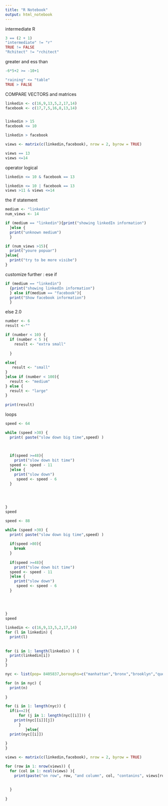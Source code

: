 ---
title: "R Notebook"
output: html_notebook
---
 intermediate R
 
```{r}
3 == (2 + 1)
"intermediate" != "r"
TRUE != FALSE
"Rchitect" != "rchitect"

```

greater and ess than

```{r}
-6*5+2 >= -10+1

"raining" <= "table"
TRUE > FALSE


```
COMPARE VECTORS and matrices
```{r}
linkedin <- c(16,9,13,5,2,17,14)
facebook <- c(17,7,5,16,8,13,14)


linkedin > 15 
facebook <= 10

linkedin > facebook

views <- matrix(c(linkedin,facebook), nrow = 2, byrow = TRUE)

views == 13
views <=14

```

operator logical
```{r}

linkedin <= 10 & facebook == 13

linkedin <= 10 | facebook == 13
views >11 & views <=14

```

the if statement
```{r}
medium <- "linkedin"
num_views <- 14

if (medium == "linkedin"){print("showing linkedIn information")
  }else {
  print("unknown medium")
  }

if (num_views >15){
  print("youre popuar")
}else{
  print("try to be more visibe")
}


```

customize further : ese if


```{r}
if (medium == "linkedin")
  {print("showing linkedIn information")
  } else if(medium == "facebook"){
  print("Show facebook information")
  }

```
else 2.0

```{r}
number <- 6
result <-""

if (number < 10) {
  if (number < 5 ){
    result <- "extra small"
    
  }
 
else{
   result <- "small"
}
}else if (number < 100){ 
  result <- "medium"
} else {
  result <- "large"
}
 
print(result)


```




loops

```{r}
speed <- 64

while (speed >30) {
  print( paste("slow down big time",speed) )
  

  
  if(speed >=48){
    print("slow down bit time")
  speed <- speed - 11
  }else {
    print("slow down")
     speed <- speed - 6
  }
  
  
  
  
}
speed
```

```{r}

speed <- 88

while (speed >30) {
  print( paste("slow down big time",speed) )
  
  if(speed >80){
    break
  }
  
  if(speed >=48){
    print("slow down bit time")
  speed <- speed - 11
  }else {
    print("slow down")
     speed <- speed - 6
  }
  
  
  
  
}
speed

```

```{r}
linkedin <- c(16,9,13,5,2,17,14)
for (l in linkedin) {
  print(l)
  
  
for (i in 1: length(linkedin) ) {
  print(linkedin[i])
}  
}
```


```{r}
nyc <- list(pop= 8405837,boroughs=c("manhattan","bronx","brooklyn","queens","starten island"), capital=FALSE )

for (n in nyc) {
  print(n)
  
}

for (i in 1: length(nyc)) {
  if(i==2){
      for (j in 1: length(nyc[[i]])) {
    print(nyc[[i]][j])
      }
         }else{
  print(nyc[[i]])
  
}
}


```


```{r}
views <- matrix(c(linkedin,facebook), nrow = 2, byrow = TRUE)

for (row in 1: nrow(views)) {
  for (col in 1: ncol(views) ){
    print(paste("on row", row, "and column", col, "contanins", views[row,col] ))
    
    
  }
  
}
```

 
 